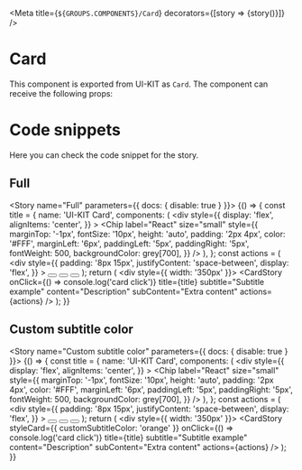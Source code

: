 
<Meta
  title={`${GROUPS.COMPONENTS}/Card`}
  decorators={[story => <DivFlex>{story()}</DivFlex>]}
/>

# Card

This component is exported from UI-KIT as `Card`. The component can receive the following props:

<Props of={Card} />

# Code snippets

Here you can check the code snippet for the story.

## Full

<Story name="Full" parameters={{ docs: { disable: true } }}>
  {() => {
    const title = {
      name: 'UI-KIT Card',
      components: (
        <div
          style={{
            display: 'flex',
            alignItems: 'center',
          }}
        >
          <Chip
            label="React"
            size="small"
            style={{
              marginTop: '-1px',
              fontSize: '10px',
              height: 'auto',
              padding: '2px 4px',
              color: '#FFF',
              marginLeft: '6px',
              paddingLeft: '5px',
              paddingRight: '5px',
              fontWeight: 500,
              backgroundColor: grey[700],
            }}
          />
        </div>
      ),
    };
    const actions = (
      <div
        style={{
          padding: '8px 15px',
          justifyContent: 'space-between',
          display: 'flex',
        }}
      >
        <Button>
          <Icon path={mdiAccount} size={1} />
        </Button>
        <Button>
          <Icon path={mdiKey} size={1} />
        </Button>
        <Button>
          <Icon path={mdiEmail} size={1} />
        </Button>
      </div>
    );
    return (
      <div style={{ width: '350px' }}>
        <CardStory
          onClick={() => console.log('card click')}
          title={title}
          subtitle="Subtitle example"
          content="Description"
          subContent="Extra content"
          actions={actions}
        />
      </div>
    );
  }}
</Story>

<Source id="components-card--full" />

## Custom subtitle color

<Story name="Custom subtitle color" parameters={{ docs: { disable: true } }}>
  {() => {
    const title = {
      name: 'UI-KIT Card',
      components: (
        <div
          style={{
            display: 'flex',
            alignItems: 'center',
          }}
        >
          <Chip
            label="React"
            size="small"
            style={{
              marginTop: '-1px',
              fontSize: '10px',
              height: 'auto',
              padding: '2px 4px',
              color: '#FFF',
              marginLeft: '6px',
              paddingLeft: '5px',
              paddingRight: '5px',
              fontWeight: 500,
              backgroundColor: grey[700],
            }}
          />
        </div>
      ),
    };
    const actions = (
      <div
        style={{
          padding: '8px 15px',
          justifyContent: 'space-between',
          display: 'flex',
        }}
      >
        <Button>
          <Icon path={mdiAccount} size={1} />
        </Button>
        <Button>
          <Icon path={mdiKey} size={1} />
        </Button>
        <Button>
          <Icon path={mdiEmail} size={1} />
        </Button>
      </div>
    );
    return (
      <div style={{ width: '350px' }}>
        <CardStory
          styleCard={{ customSubtitleColor: 'orange' }}
          onClick={() => console.log('card click')}
          title={title}
          subtitle="Subtitle example"
          content="Description"
          subContent="Extra content"
          actions={actions}
        />
      </div>
    );
  }}
</Story>

<Source id="components-card--custom-subtitle-color" />
